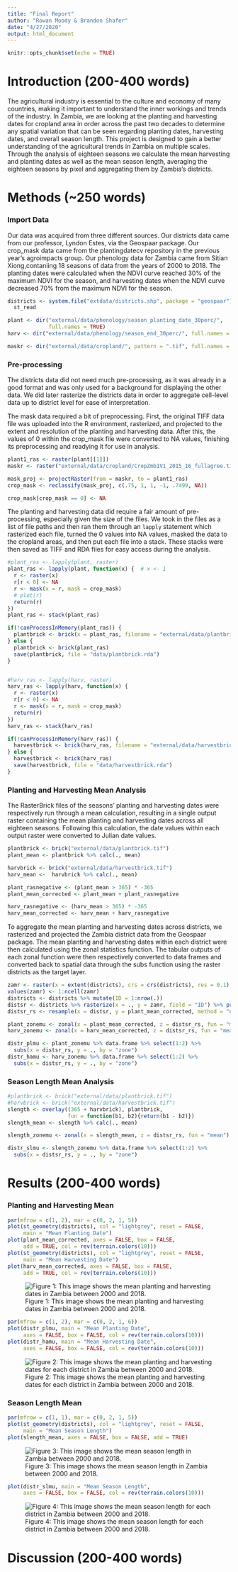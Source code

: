 ```yaml
---
title: "Final Report"
author: "Rowan Moody & Brandon Shafer"
date: "4/27/2020"
output: html_document
---
```


```r
knitr::opts_chunk$set(echo = TRUE)
```


# Introduction (200-400 words)
The agricultural industry is essential to the culture and economy of many countries, making it important to understand the inner workings and trends of the industry. In Zambia, we are looking at the planting and harvesting dates for cropland area in order across the past two decades to determine any spatial variation that can be seen regarding planting dates, harvesting dates, and overall season length. This project is designed to gain a better understanding of the agricultural trends in Zambia on multiple scales. Through the analysis of eighteen seasons we calculate the mean harvesting and planting dates as well as the mean season length, averaging the eighteen seasons by pixel and aggregating them by Zambia's districts.

# Methods (~250 words)
### Import Data
Our data was acquired from three different sources. Our districts data came from our professor, Lyndon Estes, via the Geospaar package. Our crop_mask data came from the plantingdatecv repository in the previous year's agroimpacts group. Our phenology data for Zambia came from Sitian Xiong,contaniing 18 seasons of data from the years of 2000 to 2018.  The planting dates were calculated when the NDVI curve reached 30% of the maximum NDVI for the season, and harvesting dates when the NDVI curve decreased 70% from the maximum NDVI for the season.

```r
districts <- system.file("extdata/districts.shp", package = "geospaar")%>%
  st_read

plant <- dir("external/data/phenology/season_planting_date_30perc/",
             full.names = TRUE)
harv <- dir("external/data/phenology/season_end_30perc/", full.names = TRUE)

maskr <- dir("external/data/cropland/", pattern = ".tif", full.names = TRUE)
```


### Pre-processing
The districts data did not need much pre-processing, as it was already in a good format and was only used for a background for displaying the other data. We did later rasterize the districts data in order to aggregate cell-level data up to district level for ease of interpretation.

The mask data required a bit of preprocessing. First, the original TIFF data file was uploaded into the R environment, rasterized, and projected to the extent and resolution of the planting and harvesting data. After this, the values of 0 within the crop_mask file were converted to NA values, finishing its preprocessing and readying it for use in analysis.
```r
plant1_ras <- raster(plant[[1]])
maskr <- raster("external/data/cropland/CropZmb1V1_2015_16_fullagree.tif")

mask_proj <- projectRaster(from = maskr, to = plant1_ras)
crop_mask <- reclassify(mask_proj, c(.75, 1, 1, -1, .7499, NA))

crop_mask[crop_mask == 0] <- NA
```


The planting and harvesting data did require a fair amount of pre-processing, especially given the size of the files. We took in the files as a list of file paths and then ran them through an `lapply` statement which rasterized each file, turned the 0 values into NA values, masked the data to the cropland areas, and then put each file into a stack. These stacks were then saved as TIFF and RDA files for easy access during the analysis.
```r
#plant_ras <- lapply(plant, raster)
plant_ras <- lapply(plant, function(x) {  # x <- 1
  r <- raster(x)
  r[r < 0] <- NA
  r <- mask(x = r, mask = crop_mask)
  # plot(r)
  return(r)
})
plant_ras <- stack(plant_ras)

if(!canProcessInMemory(plant_ras)) {
  plantbrick <- brick(x = plant_ras, filename = "external/data/plantbrick.tif")
} else {
  plantbrick <- brick(plant_ras)
  save(plantbrick, file = "data/plantbrick.rda")
}


#harv_ras <- lapply(harv, raster)
harv_ras <- lapply(harv, function(x) {
  r <- raster(x)
  r[r < 0] <- NA
  r <- mask(x = r, mask = crop_mask)
  return(r)
})
harv_ras <- stack(harv_ras)

if(!canProcessInMemory(harv_ras)) {
  harvestbrick <- brick(harv_ras, filename = "external/data/harvestbrick.tif")
} else {
  harvestbrick <- brick(harv_ras)
  save(harvestbrick, file = "data/harvestbrick.rda")
}
```

### Planting and Harvesting Mean Analysis
The RasterBrick files of the seasons' planting and harvesting dates were respectively run through a mean calculation, resulting in a single output raster containing the mean planting and harvesting dates across all eighteen seasons. Following this calculation, the date values within each output raster were converted to Julian date values.  
```r
plantbrick <- brick("external/data/plantbrick.tif")
plant_mean <- plantbrick %>% calc(., mean)

harvbrick <- brick("external/data/harvestbrick.tif")
harv_mean <-  harvbrick %>% calc(., mean)

plant_rasnegative <- (plant_mean > 365) * -365
plant_mean_corrected <- plant_mean + plant_rasnegative

harv_rasnegative <- (harv_mean > 365) * -365
harv_mean_corrected <- harv_mean + harv_rasnegative
```

To aggregate the mean planting and harvesting dates across districts, we rasterized and projected the Zambia district data from the Geospaar package. The mean planting and harvesting dates within each district were then calculated using the zonal statistics function. The tabular outputs of each zonal function were then respectively converted to data frames and converted back to spatial data through the subs function using the raster districts as the target layer.
```r
zamr <- raster(x = extent(districts), crs = crs(districts), res = 0.1)
values(zamr) <- 1:ncell(zamr)
districts <- districts %>% mutate(ID = 1:nrow(.))
distsr <- districts %>% rasterize(x = ., y = zamr, field = "ID") %>% print()
distsr_rs <- resample(x = distsr, y = plant_mean_corrected, method = "ngb")

plant_zonemu <- zonal(x = plant_mean_corrected, z = distsr_rs, fun = "mean")
harv_zonemu <- zonal(x = harv_mean_corrected, z = distsr_rs, fun = "mean")

distr_plmu <- plant_zonemu %>% data.frame %>% select(1:2) %>%
  subs(x = distsr_rs, y = ., by = "zone")
distr_hamu <- harv_zonemu %>% data.frame %>% select(1:2) %>%
  subs(x = distsr_rs, y = ., by = "zone")
```

### Season Length Mean Analysis

```r
#plantbrick <- brick("external/data/plantbrick.tif")
#harvbrick <- brick("external/data/harvestbrick.tif")
slength <- overlay((365 + harvbrick), plantbrick,
                   fun = function(b1, b2){return(b1 - b2)})
slength_mean <- slength %>% calc(., mean)

slength_zonemu <- zonal(x = slength_mean, z = distsr_rs, fun = "mean")

distr_slmu <- slength_zonemu %>% data.frame %>% select(1:2) %>%
  subs(x = distsr_rs, y = ., by = "zone")
```

# Results (200-400 words)
### Planting and Harvesting Mean
```r
par(mfrow = c(1, 2), mar = c(0, 2, 1, 5))
plot(st_geometry(districts), col = "lightgrey", reset = FALSE,
     main = "Mean Planting Date")
plot(plant_mean_corrected, axes = FALSE, box = FALSE,
     add = TRUE, col = rev(terrain.colors(10)))
plot(st_geometry(districts), col = "lightgrey", reset = FALSE,
     main = "Mean Harvesting Date")
plot(harv_mean_corrected, axes = FALSE, box = FALSE,
     add = TRUE, col = rev(terrain.colors(10)))
```
![Figure 1: This image shows the mean planting and harvesting dates in Zambia between 2000 and 2018.](C:/Users/Rowan/Documents/R/zambiags/images/datemeans.png)

```r
par(mfrow = c(1, 2), mar = c(0, 2, 1, 6))
plot(distr_plmu, main = "Mean Planting Date",
     axes = FALSE, box = FALSE, col = rev(terrain.colors(10)))
plot(distr_hamu, main = "Mean Harvesting Date",
     axes = FALSE, box = FALSE, col = rev(terrain.colors(10)))
```
![Figure 2: This image shows the mean planting and harvesting dates for each district in Zambia between 2000 and 2018.](C:/Users/Rowan/Documents/R/zambiags/images/distr_datemeans.png)

### Season Length Mean

```r
par(mfrow = c(1, 1), mar = c(0, 2, 1, 5))
plot(st_geometry(districts), col = "lightgrey", reset = FALSE,
     main = "Mean Season Length")
plot(slength_mean, axes = FALSE, box = FALSE, add = TRUE)
```
![Figure 3: This image shows the mean season length in Zambia between 2000 and 2018.](C:/Users/Rowan/Documents/R/zambiags/images/slength_pixel.png)

```r
plot(distr_slmu, main = "Mean Season Length",
     axes = FALSE, box = FALSE, col = rev(terrain.colors(10)))
```
![Figure 4: This image shows the mean season length for each district in Zambia between 2000 and 2018.](C:/Users/Rowan/Documents/R/zambiags/images/slength_dist.png)

# Discussion (200-400 words)





